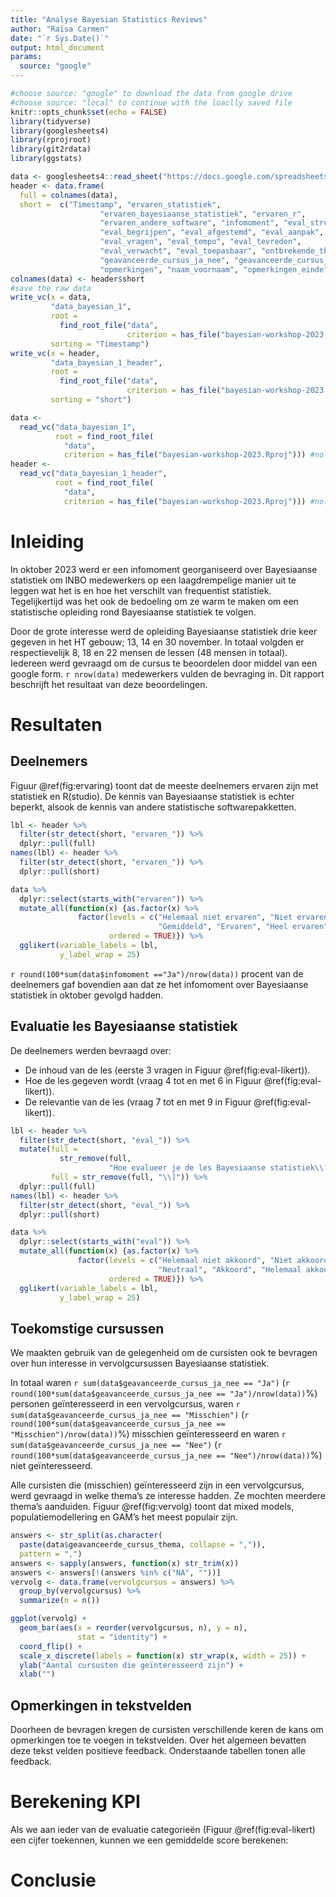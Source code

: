 ```yaml
---
title: "Analyse Bayesian Statistics Reviews"
author: "Raïsa Carmen"
date: "`r Sys.Date()`"
output: html_document
params:
  source: "google"
---
```


```r
#choose source: "google" to download the data from google drive
#choose source: "local" to continue with the loaclly saved file
knitr::opts_chunk$set(echo = FALSE)
library(tidyverse)
library(googlesheets4)
library(rprojroot)
library(git2rdata)
library(ggstats)
```

```r
data <- googlesheets4::read_sheet("https://docs.google.com/spreadsheets/d/1gLOOjaMKXBkB4ps8ac6RBTQAnZiR7w1dJBobK9JwexM/edit#gid=1267380515") #nolint
header <- data.frame(
  full = colnames(data),
  short =  c("Timestamp", "ervaren_statistiek",
                    "ervaren_bayesiaanse_statistiek", "ervaren_r",
                    "ervaren_andere_software", "infomoment", "eval_structuur",
                    "eval_begrijpen", "eval_afgestemd", "eval_aanpak",
                    "eval_vragen", "eval_tempo", "eval_tevreden",
                    "eval_verwacht", "eval_toepasbaar", "ontbrekende_themas",
                    "geavanceerde_cursus_ja_nee", "geavanceerde_cursus_thema", 
                    "opmerkingen", "naam_voornaam", "opmerkingen_einde"))
colnames(data) <- header$short
#save the raw data
write_vc(x = data,
         "data_bayesian_1",
         root =
           find_root_file("data",
                          criterion = has_file("bayesian-workshop-2023.Rproj")),
         sorting = "Timestamp")
write_vc(x = header,
         "data_bayesian_1_header",
         root =
           find_root_file("data",
                          criterion = has_file("bayesian-workshop-2023.Rproj")),
         sorting = "short")
```


```r
data <-
  read_vc("data_bayesian_1",
          root = find_root_file(
            "data",
            criterion = has_file("bayesian-workshop-2023.Rproj"))) #nolint
header <-
  read_vc("data_bayesian_1_header",
          root = find_root_file(
            "data",
            criterion = has_file("bayesian-workshop-2023.Rproj"))) #nolint
```
# Inleiding

In oktober 2023 werd er een infomoment georganiseerd over Bayesiaanse statistiek om INBO medewerkers op een laagdrempelige manier uit te leggen wat het is en hoe het verschilt van frequentist statistiek.
Tegelijkertijd was het ook de bedoeling om ze warm te maken om een statistische opleiding rond Bayesiaanse statistiek te volgen.

Door de grote interesse werd de opleiding Bayesiaanse statistiek drie keer gegeven in het HT gebouw; 13, 14 en 30 november.
In totaal volgden er respectievelijk 8, 18 en 22 mensen de lessen (48 mensen in totaal).
Iedereen werd gevraagd om de cursus te beoordelen door middel van een google form.
`r nrow(data)` medewerkers vulden de bevraging in.
Dit rapport beschrijft het resultaat van deze beoordelingen.

# Resultaten

## Deelnemers

Figuur \@ref(fig:ervaring) toont dat de meeste deelnemers ervaren zijn met statistiek en R(studio).
De kennis van Bayesiaanse statistiek is echter beperkt, alsook de kennis van andere statistische softwarepakketten.

```r
lbl <- header %>%
  filter(str_detect(short, "ervaren_")) %>%
  dplyr::pull(full)
names(lbl) <- header %>%
  filter(str_detect(short, "ervaren_")) %>%
  dplyr::pull(short)

data %>%
  dplyr::select(starts_with("ervaren")) %>%
  mutate_all(function(x) {as.factor(x) %>%
               factor(levels = c("Helemaal niet ervaren", "Niet ervaren",
                                 "Gemiddeld", "Ervaren", "Heel ervaren"),
                      ordered = TRUE)}) %>%
  gglikert(variable_labels = lbl,
           y_label_wrap = 25)
```

`r round(100*sum(data$infomoment =="Ja")/nrow(data))` procent van de deelnemers gaf bovendien aan dat ze het infomoment over Bayesiaanse statistiek in oktober gevolgd hadden. 


## Evaluatie les Bayesiaanse statistiek

De deelnemers werden bevraagd over:

- De inhoud van de les (eerste 3 vragen in Figuur \@ref(fig:eval-likert)).
- Hoe de les gegeven wordt (vraag 4 tot en met 6 in Figuur \@ref(fig:eval-likert)).
- De relevantie van de les (vraag 7 tot en met 9 in Figuur \@ref(fig:eval-likert)).

```r
lbl <- header %>%
  filter(str_detect(short, "eval_")) %>%
  mutate(full =
           str_remove(full,
                      "Hoe evalueer je de les Bayesiaanse statistiek\\? \\["),
         full = str_remove(full, "\\]")) %>%
  dplyr::pull(full)
names(lbl) <- header %>%
  filter(str_detect(short, "eval_")) %>%
  dplyr::pull(short)

data %>%
  dplyr::select(starts_with("eval")) %>%
  mutate_all(function(x) {as.factor(x) %>%
               factor(levels = c("Helemaal niet akkoord", "Niet akkoord",
                                 "Neutraal", "Akkoord", "Helemaal akkoord"),
                      ordered = TRUE)}) %>%
  gglikert(variable_labels = lbl,
           y_label_wrap = 25)
```


## Toekomstige cursussen

We maakten gebruik van de gelegenheid om de cursisten ook te bevragen over hun interesse in vervolgcursussen Bayesiaanse statistiek.

In totaal waren `r sum(data$geavanceerde_cursus_ja_nee == "Ja")` (`r round(100*sum(data$geavanceerde_cursus_ja_nee == "Ja")/nrow(data))`%) personen geïnteresseerd in een vervolgcursus, waren `r sum(data$geavanceerde_cursus_ja_nee == "Misschien")` (`r round(100*sum(data$geavanceerde_cursus_ja_nee == "Misschien")/nrow(data))`%) misschien geïnteresseerd en waren `r sum(data$geavanceerde_cursus_ja_nee == "Nee")` (`r round(100*sum(data$geavanceerde_cursus_ja_nee == "Nee")/nrow(data))`%) niet geïnteresseerd.

Alle cursisten die (misschien) geïnteresseerd zijn in een vervolgcursus, werd gevraagd in welke thema's ze interesse hadden. Ze mochten meerdere thema's aanduiden.
Figuur \@ref(fig:vervolg) toont dat mixed models, populatiemodellering en GAM's het meest populair zijn.

```r
answers <- str_split(as.character(
  paste(data$geavanceerde_cursus_thema, collapse = ",")),
  pattern = ",")
answers <- sapply(answers, function(x) str_trim(x))
answers <- answers[!(answers %in% c("NA", ""))]
vervolg <- data.frame(vervolgcursus = answers) %>%
  group_by(vervolgcursus) %>%
  summarize(n = n())

ggplot(vervolg) +
  geom_bar(aes(x = reorder(vervolgcursus, n), y = n),
               stat = "identity") +
  coord_flip() +
  scale_x_discrete(labels = function(x) str_wrap(x, width = 25)) +
  ylab("Aantal cursusten die geïnteresseerd zijn") +
  xlab("")
```

## Opmerkingen in tekstvelden

Doorheen de bevragen kregen de cursisten verschillende keren de kans om opmerkingen toe te voegen in tekstvelden.
Over het algemeen bevatten deze tekst velden positieve feedback.
Onderstaande tabellen tonen alle feedback.


# Berekening KPI

Als we aan ieder van de evaluatie categorieën (Figuur \@ref(fig:eval-likert) een cijfer toekennen, kunnen we een gemiddelde score berekenen:



# Conclusie
